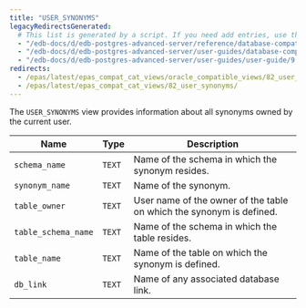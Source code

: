 ```yaml
---
title: "USER_SYNONYMS"
legacyRedirectsGenerated:
  # This list is generated by a script. If you need add entries, use the `legacyRedirects` key.
  - "/edb-docs/d/edb-postgres-advanced-server/reference/database-compatibility-for-oracle-developers-reference-guide/9.6/Database_Compatibility_for_Oracle_Developers_Reference_Guide.1.181.html"
  - "/edb-docs/d/edb-postgres-advanced-server/user-guides/database-compatibility-for-oracle-developers-guide/9.5/Database_Compatibility_for_Oracle_Developers_Guide.1.291.html"
  - "/edb-docs/d/edb-postgres-advanced-server/user-guides/user-guide/9.5/EDB_Postgres_Enterprise_Guide.1.237.html"
redirects:
  - /epas/latest/epas_compat_cat_views/oracle_compatible_views/82_user_synonyms/ #generated for docs/epas/reorg-role-use-case-mode
  - /epas/latest/epas_compat_cat_views/82_user_synonyms/
---
```


<div id="user_synonyms" class="registered_link"></div>

The `USER_SYNONYMS` view provides information about all synonyms owned by the current user.

| Name                | Type   | Description                                                     |
| ------------------- | ------ | --------------------------------------------------------------- |
| `schema_name`       | `TEXT` | Name of the schema in which the synonym resides.            |
| `synonym_name`      | `TEXT` | Name of the synonym.                                            |
| `table_owner`       | `TEXT` | User name of the owner of the table on which the synonym is defined. |
| `table_schema_name` | `TEXT` | Name of the schema in which the table resides.              |
| `table_name`        | `TEXT` | Name of the table on which the synonym is defined.              |
| `db_link`           | `TEXT` | Name of any associated database link.                           |
